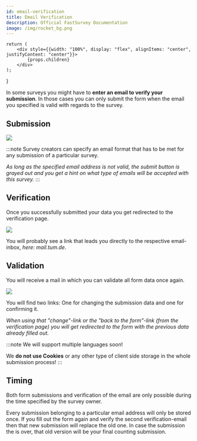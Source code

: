 ```yaml
---
id: email-verification
title: Email Verification
description: Official FastSurvey Documentation
image: /img/rocket_bg.png
---
```


    return (
        <div style={{width: "100%", display: "flex", alignItems: "center", justifyContent: "center"}}>
            {props.children}
        </div>
    );
}

In some surveys you might have to **enter an email to verify your submission**. In those cases
you can only submit the form when the email you specified is valid with regards to the survey.

## Submission

<Flexbox>
    <img src="/img/docs/concepts/survey-submission-01.png" style={{width: "min(100%, 450px)", borderRadius:"6px"}}/>
</Flexbox>

<br/>

:::note
Survey creators can specify an email format that has to be met for any submission of a particular
survey.

*As long as the specified email address is not valid, the submit button is grayed out and
you get a hint on what type of emails will be accepted with this survey.*
:::

## Verification

Once you successfully submitted your data you get redirected to the verification page.

<Flexbox>
    <img src="/img/docs/concepts/survey-submission-02.png" style={{width: "min(100%, 450px)", borderRadius:"6px"}}/>
</Flexbox>

<br/>

You will probably see a link that leads you directly to the respective email-inbox, *here: mail.tum.de*.

## Validation

You will receive a mail in which you can validate all form data once again.

<Flexbox>
    <img src="/img/docs/concepts/survey-submission-03.png" style={{width: "min(100%, 450px)", borderRadius:"6px"}}/>
</Flexbox>

<br/>

You will find two links: One for changing the submission data and one for confirming it.

*When using that "change"-link or the "back to the form"-link (from the verification page)
you will get redirected to the form with the previous data already filled out.*

:::note
We will support multiple languages soon!

We **do not use Cookies** or any other type of client side storage in the whole submission process!
:::

## Timing

Both form submissions and verification of the email are only possible during  the time specified
by the survey owner.

Every submission belonging to a particular email address will only be stored once. If you fill out
the form again and verify the second verification-email then that new submission will replace the old
one. In case the submission the is over, that old version will be your final counting submission.

